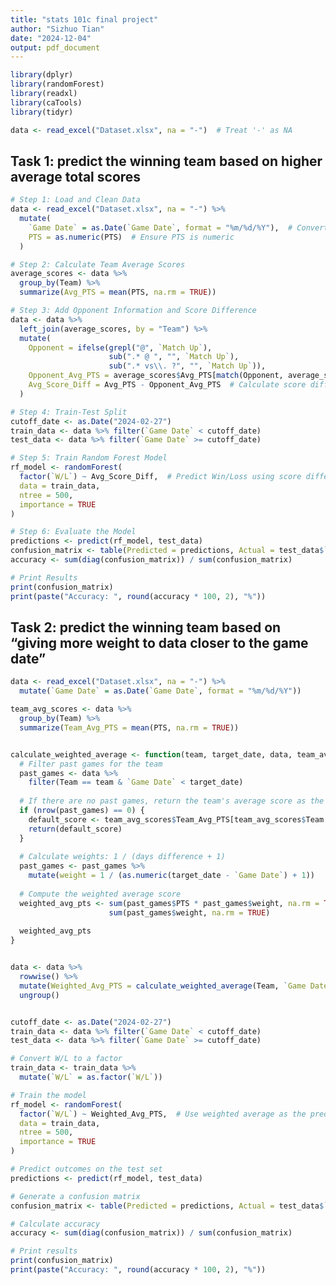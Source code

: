 ```yaml
---
title: "stats 101c final project"
author: "Sizhuo Tian"
date: "2024-12-04"
output: pdf_document
---
```


```r
library(dplyr)
library(randomForest)
library(readxl)
library(caTools)
library(tidyr)

data <- read_excel("Dataset.xlsx", na = "-")  # Treat '-' as NA
```

## Task 1: predict the winning team based on higher average total scores  

```r
# Step 1: Load and Clean Data
data <- read_excel("Dataset.xlsx", na = "-") %>%
  mutate(
    `Game Date` = as.Date(`Game Date`, format = "%m/%d/%Y"),  # Convert to Date
    PTS = as.numeric(PTS)  # Ensure PTS is numeric
  )

# Step 2: Calculate Team Average Scores
average_scores <- data %>%
  group_by(Team) %>%
  summarize(Avg_PTS = mean(PTS, na.rm = TRUE))

# Step 3: Add Opponent Information and Score Difference
data <- data %>%
  left_join(average_scores, by = "Team") %>%
  mutate(
    Opponent = ifelse(grepl("@", `Match Up`), 
                      sub(".* @ ", "", `Match Up`), 
                      sub(".* vs\\. ?", "", `Match Up`)),
    Opponent_Avg_PTS = average_scores$Avg_PTS[match(Opponent, average_scores$Team)],
    Avg_Score_Diff = Avg_PTS - Opponent_Avg_PTS  # Calculate score difference
  )

# Step 4: Train-Test Split
cutoff_date <- as.Date("2024-02-27")
train_data <- data %>% filter(`Game Date` < cutoff_date)
test_data <- data %>% filter(`Game Date` >= cutoff_date)

# Step 5: Train Random Forest Model
rf_model <- randomForest(
  factor(`W/L`) ~ Avg_Score_Diff,  # Predict Win/Loss using score difference
  data = train_data,
  ntree = 500,
  importance = TRUE
)

# Step 6: Evaluate the Model
predictions <- predict(rf_model, test_data)
confusion_matrix <- table(Predicted = predictions, Actual = test_data$`W/L`)
accuracy <- sum(diag(confusion_matrix)) / sum(confusion_matrix)

# Print Results
print(confusion_matrix)
print(paste("Accuracy: ", round(accuracy * 100, 2), "%"))
```

## Task 2: predict the winning team based on “giving more weight to data closer to the game date”  

```r
data <- read_excel("Dataset.xlsx", na = "-") %>%
  mutate(`Game Date` = as.Date(`Game Date`, format = "%m/%d/%Y"))

team_avg_scores <- data %>%
  group_by(Team) %>%
  summarize(Team_Avg_PTS = mean(PTS, na.rm = TRUE))


calculate_weighted_average <- function(team, target_date, data, team_avg_scores) {
  # Filter past games for the team
  past_games <- data %>%
    filter(Team == team & `Game Date` < target_date)
  
  # If there are no past games, return the team's average score as the default
  if (nrow(past_games) == 0) {
    default_score <- team_avg_scores$Team_Avg_PTS[team_avg_scores$Team == team]
    return(default_score)
  }
  
  # Calculate weights: 1 / (days difference + 1)
  past_games <- past_games %>%
    mutate(weight = 1 / (as.numeric(target_date - `Game Date`) + 1))
  
  # Compute the weighted average score
  weighted_avg_pts <- sum(past_games$PTS * past_games$weight, na.rm = TRUE) /
                      sum(past_games$weight, na.rm = TRUE)
  
  weighted_avg_pts
}


data <- data %>%
  rowwise() %>%
  mutate(Weighted_Avg_PTS = calculate_weighted_average(Team, `Game Date`, data, team_avg_scores)) %>%
  ungroup()


cutoff_date <- as.Date("2024-02-27")
train_data <- data %>% filter(`Game Date` < cutoff_date)
test_data <- data %>% filter(`Game Date` >= cutoff_date)

# Convert W/L to a factor
train_data <- train_data %>%
  mutate(`W/L` = as.factor(`W/L`))

# Train the model
rf_model <- randomForest(
  factor(`W/L`) ~ Weighted_Avg_PTS,  # Use weighted average as the predictor
  data = train_data,
  ntree = 500,
  importance = TRUE
)

# Predict outcomes on the test set
predictions <- predict(rf_model, test_data)

# Generate a confusion matrix
confusion_matrix <- table(Predicted = predictions, Actual = test_data$`W/L`)

# Calculate accuracy
accuracy <- sum(diag(confusion_matrix)) / sum(confusion_matrix)

# Print results
print(confusion_matrix)
print(paste("Accuracy: ", round(accuracy * 100, 2), "%"))
```

